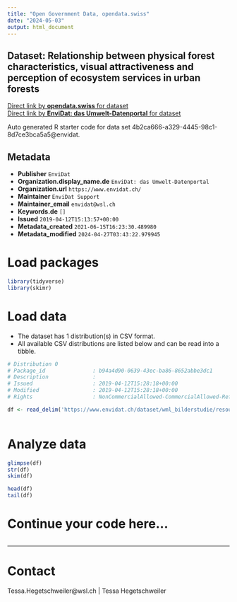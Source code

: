 ```yaml
---
title: "Open Government Data, opendata.swiss"
date: "2024-05-03"
output: html_document
---
```


## Dataset: Relationship between physical forest characteristics, visual attractiveness and perception of ecosystem services in urban forests



[Direct link by **opendata.swiss** for dataset](https://opendata.swiss/de/dataset/relationship-between-physical-forest-characteristics-visual-attractiveness-and-perception-of-ec)<br>
[Direct link by **EnviDat: das Umwelt-Datenportal** for dataset](https://www.envidat.ch/#/metadata/wml_bilderstudie)

Auto generated R starter code for data set 4b2ca666-a329-4445-98c1-8d7ce3bca5a5@envidat.

## Metadata

- **Publisher** `EnviDat`
- **Organization.display_name.de** `EnviDat: das Umwelt-Datenportal`
- **Organization.url** `https://www.envidat.ch/`
- **Maintainer** `EnviDat Support`
- **Maintainer_email** `envidat@wsl.ch`
- **Keywords.de** `[]`
- **Issued** `2019-04-12T15:13:57+00:00`
- **Metadata_created** `2021-06-15T16:23:30.489980`
- **Metadata_modified** `2024-04-27T03:43:22.979945`


# Load packages

```r

library(tidyverse)
library(skimr)

```

# Load data

-   The dataset has 1 distribution(s) in CSV format.
-   All available CSV distributions are listed below and can be read into a tibble.

```r

# Distribution 0
# Package_id               : b94a4d90-0639-43ec-ba86-8652abbe3dc1
# Description              : 
# Issued                   : 2019-04-12T15:28:18+00:00
# Modified                 : 2019-04-12T15:28:18+00:00
# Rights                   : NonCommercialAllowed-CommercialAllowed-ReferenceRequired

df <- read_delim('https://www.envidat.ch/dataset/wml_bilderstudie/resource/ced93b4f-1424-4a54-ad92-753d96133fab')



```

# Analyze data

```r

glimpse(df)
str(df)
skim(df)

head(df)
tail(df)

```

# Continue your code here...

```r

```

------------------------------------------------------------------------

# Contact

Tessa.Hegetschweiler@wsl.ch | Tessa Hegetschweiler

